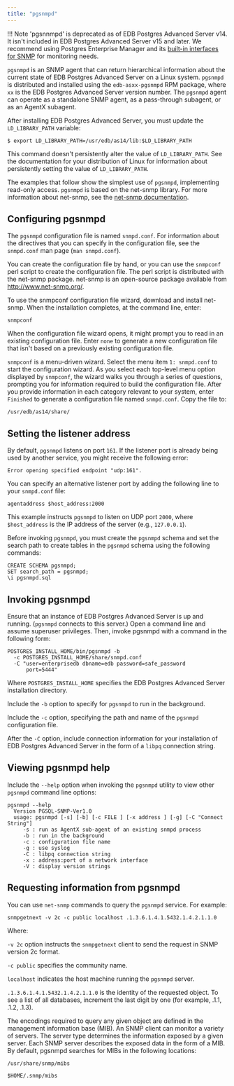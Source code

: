 ```yaml
---
title: "pgsnmpd"
---
```


<div id="pgsnmpd" class="registered_link"></div>

!!! Note
    'pgsnnmpd' is deprecated as of EDB Postgres Advanced Server v14. It isn't included in EDB Postgres Advanced Server v15 and later. We recommend using Postgres Enterprise Manager and its [built-in interfaces for SNMP](/pem/latest/monitoring_performance/notifications/) for monitoring needs.

`pgsnmpd` is an SNMP agent that can return hierarchical information about the current state of EDB Postgres Advanced Server on a Linux system. `pgsnmpd` is distributed and installed using the `edb-asxx-pgsnmpd` RPM package, where `xx` is the EDB Postgres Advanced Server version number. The `pgsnmpd` agent can operate as a standalone SNMP agent, as a pass-through subagent, or as an AgentX subagent.

After installing EDB Postgres Advanced Server, you must update the `LD_LIBRARY_PATH` variable:

```text
$ export LD_LIBRARY_PATH=/usr/edb/as14/lib:$LD_LIBRARY_PATH
```

This command doesn't persistently alter the value of `LD_LIBRARY_PATH`. See the documentation for your distribution of Linux for information about persistently setting the value of `LD_LIBRARY_PATH`.

The examples that follow show the simplest use of `pgsnmpd`, implementing read-only access. `pgsnmpd` is based on the net-snmp library. For more information about net-snmp, see the [net-snmp documentation](http://net-snmp.sourceforge.net/).

## Configuring pgsnmpd

The `pgsnmpd` configuration file is named `snmpd.conf`. For information about the directives that you can specify in the configuration file, see the `snmpd.conf` man page (`man snmpd.conf`).

You can create the configuration file by hand, or you can use the `snmpconf` perl script to create the configuration file. The perl script is distributed with the net-snmp package. net-snmp is an open-source package available from <http://www.net-snmp.org/>.

To use the snmpconf configuration file wizard, download and install net-snmp. When the installation completes, at the command line, enter:

```text
snmpconf
```

When the configuration file wizard opens, it might prompt you to read in an existing configuration file. Enter `none` to generate a new configuration file that isn't based on a previously existing configuration file.

`snmpconf` is a menu-driven wizard. Select the menu item `1: snmpd.conf` to start the configuration wizard. As you select each top-level menu option displayed by `snmpconf`, the wizard walks you through a series of questions, prompting you for information required to build the configuration file. After you provide information in each category relevant to your system, enter `Finished` to generate a configuration file named `snmpd.conf`. Copy the file to:

```text
/usr/edb/as14/share/
```

## Setting the listener address

By default, `pgsnmpd` listens on port `161`. If the listener port is already being used by another service, you might receive the following error:

```text
Error opening specified endpoint "udp:161".
```

You can specify an alternative listener port by adding the following line to your `snmpd.conf` file:

```text
agentaddress $host_address:2000
```

This example instructs `pgsnmpd` to listen on UDP port `2000`, where `$host_address` is the IP address of the server (e.g., `127.0.0.1`).

Before invoking `pgsnmpd`, you must create the `pgsnmpd` schema and set the search path to create tables in the `pgsnmpd` schema using the following commands:

```text
CREATE SCHEMA pgsnmpd;
SET search_path = pgsnmpd;
\i pgsnmpd.sql
```

## Invoking pgsnmpd

Ensure that an instance of EDB Postgres Advanced Server is up and running. (`pgsnmpd` connects to this server.) Open a command line and assume superuser privileges. Then, invoke pgsnmpd with a command in the following form:

```text
POSTGRES_INSTALL_HOME/bin/pgsnmpd -b
  -c POSTGRES_INSTALL_HOME/share/snmpd.conf
  -C "user=enterprisedb dbname=edb password=safe_password
      port=5444"
```

Where `POSTGRES_INSTALL_HOME` specifies the EDB Postgres Advanced Server installation directory.

Include the `-b` option to specify for `pgsnmpd` to run in the background.

Include the `-c` option, specifying the path and name of the `pgsnmpd` configuration file.

After the `-C` option, include connection information for your installation of EDB Postgres Advanced Server in the form of a `libpq` connection string.

## Viewing pgsnmpd help

Include the `--help` option when invoking the `pgsnmpd` utility to view other `pgsnmpd` command line options:

```text
pgsnmpd --help
  Version PGSQL-SNMP-Ver1.0
  usage: pgsnmpd [-s] [-b] [-c FILE ] [-x address ] [-g] [-C "Connect String"]
     -s : run as AgentX sub-agent of an existing snmpd process
     -b : run in the background
     -c : configuration file name
     -g : use syslog
     -C : libpq connection string
     -x : address:port of a network interface
     -V : display version strings
```

## Requesting information from pgsnmpd

You can use `net-snmp` commands to query the `pgsnmpd` service. For example:

```text
snmpgetnext -v 2c -c public localhost .1.3.6.1.4.1.5432.1.4.2.1.1.0
```

Where:

`-v 2c` option instructs the `snmpgetnext` client to send the request in SNMP version 2c format.

`-c public` specifies the community name.

`localhost` indicates the host machine running the `pgsnmpd` server.

`.1.3.6.1.4.1.5432.1.4.2.1.1.0` is the identity of the requested object. To see a list of all databases, increment the last digit by one (for example, .1.1, .1.2, .1.3).

The encodings required to query any given object are defined in the management information base (MIB). An SNMP client can monitor a variety of servers. The server type determines the information exposed by a given server. Each SNMP server describes the exposed data in the form of a MIB. By default, pgsnmpd searches for MIBs in the following locations:

```text
/usr/share/snmp/mibs

$HOME/.snmp/mibs
```
